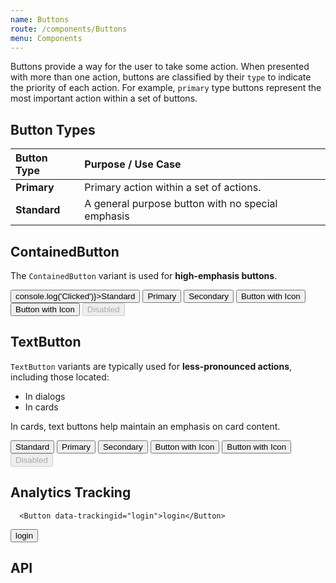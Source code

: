 ```yaml
---
name: Buttons
route: /components/Buttons
menu: Components
---
```



Buttons provide a way for the user to take some action. When presented with more than one action, buttons are classified by their `type` to indicate the priority of each action. For example, `primary` type buttons represent the most important action within a set of buttons.

## Button Types

| Button Type  | Purpose / Use Case                                |
| :----------- | :------------------------------------------------ |
| **Primary**  | Primary action within a set of actions.           |
| **Standard** | A general purpose button with no special emphasis |

## ContainedButton

The `ContainedButton` variant is used for **high-emphasis buttons**.

<Playground>
  <SpacedGroup>
    <Button onClick={() => console.log('Clicked')}>Standard</Button>
    <Button type="primary">Primary</Button>
    <Button type="secondary">Secondary</Button>
    <Button>
      <AssetIcon /> Button with Icon
    </Button>
    <Button type="primary">
      <AssetIcon /> Button with Icon
    </Button>
    <Button disabled>Disabled</Button>
  </SpacedGroup>
</Playground>

## TextButton

`TextButton` variants are typically used for **less-pronounced actions**, including those located:

- In dialogs
- In cards

In cards, text buttons help maintain an emphasis on card content.

<Playground>
  <SpacedGroup>
    <Button variant="text">Standard</Button>
    <Button variant="text" type="primary">
      Primary
    </Button>
    <Button variant="text" type="secondary">
      Secondary
    </Button>
    <Button variant="text">
      <AssetIcon /> Button with Icon
    </Button>
    <Button variant="text" type="primary">
      <AssetIcon /> Button with Icon
    </Button>
    <Button variant="text" disabled>
      Disabled
    </Button>
  </SpacedGroup>
</Playground>

## Analytics Tracking

```
  <Button data-trackingid="login">login</Button>
```

<Playground>
  <Button data-trackingid="login">login</Button>
</Playground>

## API

<PropsTable of={Button} />
